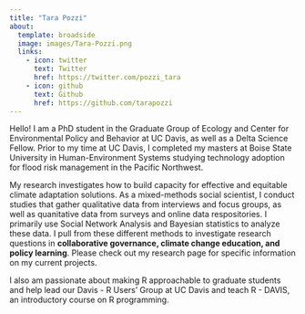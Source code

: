 ```yaml
---
title: "Tara Pozzi"
about:
  template: broadside
  image: images/Tara-Pozzi.png
  links:
    - icon: twitter
      text: Twitter
      href: https://twitter.com/pozzi_tara
    - icon: github
      text: Github
      href: https://github.com/tarapozzi
---
```


Hello! I am a PhD student in the Graduate Group of Ecology and Center for Environmental Policy and Behavior at UC Davis, as well as a Delta Science Fellow. Prior to my time at UC Davis, I completed my masters at Boise State University in Human-Environment Systems studying technology adoption for flood risk management in the Pacific Northwest.

My research investigates how to build capacity for effective and equitable climate adaptation solutions. As a mixed-methods social scientist, I conduct studies that gather qualitative data from interviews and focus groups, as well as quanitative data from surveys and online data respositories. I primarily use Social Network Analysis and Bayesian statistics to analyze these data. I pull from these different methods to investigate research questions in **collaborative governance, climate change education, and policy learning**. Please check out my research page for specific information on my current projects.

I also am passionate about making R approachable to graduate students and help lead our Davis - R Users' Group at UC Davis and teach R - DAVIS, an introductory course on R programming.
